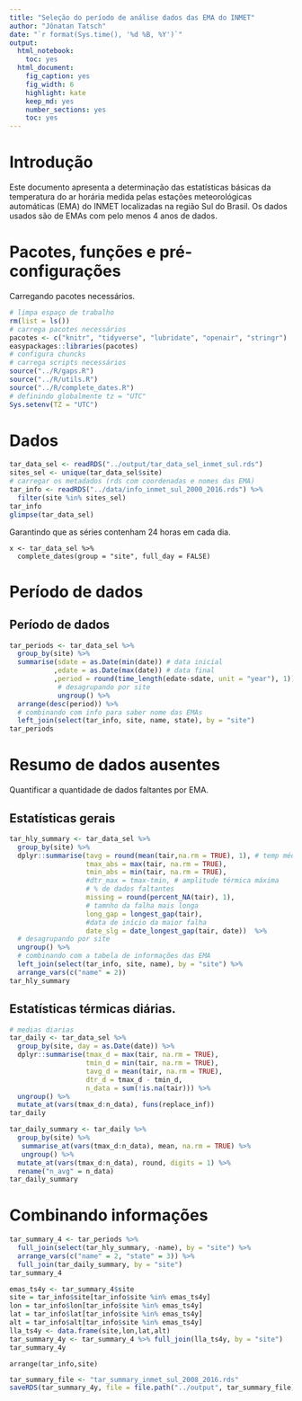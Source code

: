 ```yaml
---
title: "Seleção do período de análise dados das EMA do INMET"
author: "Jônatan Tatsch"
date: "`r format(Sys.time(), '%d %B, %Y')`"
output:
  html_notebook: 
    toc: yes
  html_document:
    fig_caption: yes
    fig_width: 6
    highlight: kate
    keep_md: yes
    number_sections: yes
    toc: yes
---
```



# Introdução 

Este documento apresenta a determinação das estatísticas básicas da temperatura do ar horária medida pelas estações meteorológicas automáticas (EMA) do INMET localizadas na região Sul do Brasil.
Os dados usados são de EMAs com pelo menos 4 anos de dados.

# Pacotes, funções e pré-configurações

Carregando pacotes necessários.

```r
# limpa espaço de trabalho
rm(list = ls()) 
# carrega pacotes necessários
pacotes <- c("knitr", "tidyverse", "lubridate", "openair", "stringr")
easypackages::libraries(pacotes)
# configura chuncks
# carrega scripts necessários
source("../R/gaps.R")
source("../R/utils.R")
source("../R/complete_dates.R")
# definindo globalmente tz = "UTC"
Sys.setenv(TZ = "UTC")
```



# Dados


```r
tar_data_sel <- readRDS("../output/tar_data_sel_inmet_sul.rds")
sites_sel <- unique(tar_data_sel$site)
# carregar os metadados (rds com coordenadas e nomes das EMA)
tar_info <- readRDS("../data/info_inmet_sul_2000_2016.rds") %>%
  filter(site %in% sites_sel)
tar_info 
glimpse(tar_data_sel)
```

Garantindo que as séries contenham 24 horas em cada dia.

```{#r}
x <- tar_data_sel %>%
  complete_dates(group = "site", full_day = FALSE)
```



# Período de dados



## Período de dados

```r
tar_periods <- tar_data_sel %>%
  group_by(site) %>%
  summarise(sdate = as.Date(min(date)) # data inicial
           ,edate = as.Date(max(date)) # data final
           ,period = round(time_length(edate-sdate, unit = "year"), 1))  %>% # período
            # desagrupando por site
            ungroup() %>%
  arrange(desc(period)) %>%
  # combinando com info para saber nome das EMAs
  left_join(select(tar_info, site, name, state), by = "site")
tar_periods
```



# Resumo de dados ausentes

Quantificar a quantidade de dados faltantes por EMA.

## Estatísticas gerais

```r
tar_hly_summary <- tar_data_sel %>%
  group_by(site) %>%
  dplyr::summarise(tavg = round(mean(tair,na.rm = TRUE), 1), # temp média
                   tmax_abs = max(tair, na.rm = TRUE),
                   tmin_abs = min(tair, na.rm = TRUE),
                   #dtr_max = tmax-tmin, # amplitude térmica máxima
                   # % de dados faltantes
                   missing = round(percent_NA(tair), 1),
                   # tamnho da falha mais longa
                   long_gap = longest_gap(tair),
                   #data de início da maior falha
                   date_slg = date_longest_gap(tair, date))  %>%
  # desagrupando por site
  ungroup() %>%
  # combinando com a tabela de informações das EMA
  left_join(select(tar_info, site, name), by = "site") %>%
  arrange_vars(c("name" = 2))
tar_hly_summary
```

## Estatísticas térmicas diárias.


```r
# medias diarias
tar_daily <- tar_data_sel %>%
  group_by(site, day = as.Date(date)) %>%
  dplyr::summarise(tmax_d = max(tair, na.rm = TRUE),
                   tmin_d = min(tair, na.rm = TRUE),
                   tavg_d = mean(tair, na.rm = TRUE),
                   dtr_d = tmax_d - tmin_d,
                   n_data = sum(!is.na(tair))) %>%
  ungroup() %>%
  mutate_at(vars(tmax_d:n_data), funs(replace_inf))
tar_daily

tar_daily_summary <- tar_daily %>%
  group_by(site) %>%
   summarise_at(vars(tmax_d:n_data), mean, na.rm = TRUE) %>%
   ungroup() %>%
  mutate_at(vars(tmax_d:n_data), round, digits = 1) %>%
  rename("n_avg" = n_data)
tar_daily_summary
```

# Combinando informações 

```r
tar_summary_4 <- tar_periods %>%
  full_join(select(tar_hly_summary, -name), by = "site") %>%
  arrange_vars(c("name" = 2, "state" = 3)) %>%
  full_join(tar_daily_summary, by = "site")
tar_summary_4

emas_ts4y <- tar_summary_4$site
site = tar_info$site[tar_info$site %in% emas_ts4y]
lon = tar_info$lon[tar_info$site %in% emas_ts4y]
lat = tar_info$lat[tar_info$site %in% emas_ts4y]
alt = tar_info$alt[tar_info$site %in% emas_ts4y]
lla_ts4y <- data.frame(site,lon,lat,alt)
tar_summary_4y <- tar_summary_4 %>% full_join(lla_ts4y, by = "site")
tar_summary_4y
```
```{#r}
arrange(tar_info,site)
```


```r
tar_summary_file <- "tar_summary_inmet_sul_2008_2016.rds"
saveRDS(tar_summary_4y, file = file.path("../output", tar_summary_file))
```



